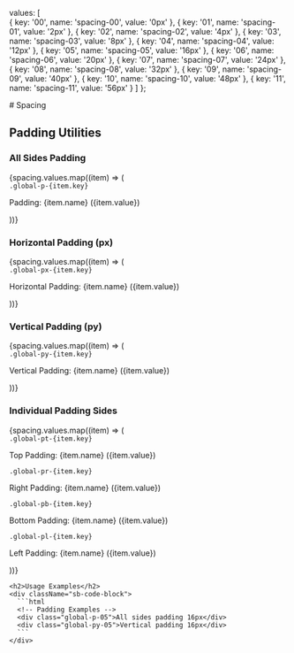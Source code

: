 
<Meta title="Tokens/Spacing/Padding" name="_6Spacing"/>

  values: [  
    { key: '00', name: 'spacing-00', value: '0px' },
    { key: '01', name: 'spacing-01', value: '2px' },
    { key: '02', name: 'spacing-02', value: '4px' },
    { key: '03', name: 'spacing-03', value: '8px' },
    { key: '04', name: 'spacing-04', value: '12px' },
    { key: '05', name: 'spacing-05', value: '16px' },
    { key: '06', name: 'spacing-06', value: '20px' },
    { key: '07', name: 'spacing-07', value: '24px' },
    { key: '08', name: 'spacing-08', value: '32px' },
    { key: '09', name: 'spacing-09', value: '40px' },
    { key: '10', name: 'spacing-10', value: '48px' },
    { key: '11', name: 'spacing-11', value: '56px' }
  ]
};

<div className="sb-container">
  <div className="sb-section-title">
    # Spacing
  </div>

  <div className="sb-section">

<h2>Padding Utilities</h2>
<div className="sb-demo-section">
  <div className="sb-utility-group">
    <h3>All Sides Padding</h3>
    <div className="sb-demo-box">
      {spacing.values.map((item) => (
        <div key={item.key} className="sb-demo-content" style={{ 
          padding: item.value, 
          background: '#E5E7EB',
          marginBottom: '10px'
        }}>
          <code>.global-p-{item.key}</code>
          <p>Padding: {item.name} ({item.value})</p>
        </div>
      ))}
    </div>
  </div>

  <div className="sb-utility-group">
    <h3>Horizontal Padding (px)</h3>
    <div className="sb-demo-box">
      {spacing.values.map((item) => (
        <div key={item.key} className="sb-demo-content" style={{ 
          paddingLeft: item.value, 
          paddingRight: item.value,
          background: '#E5E7EB',
          marginBottom: '10px'
        }}>
          <code>.global-px-{item.key}</code>
          <p>Horizontal Padding: {item.name} ({item.value})</p>
        </div>
      ))}
    </div>
  </div>

  <div className="sb-utility-group">
    <h3>Vertical Padding (py)</h3>
    <div className="sb-demo-box">
      {spacing.values.map((item) => (
        <div key={item.key} className="sb-demo-content" style={{ 
          paddingTop: item.value, 
          paddingBottom: item.value,
          background: '#E5E7EB',
          marginBottom: '10px'
        }}>
          <code>.global-py-{item.key}</code>
          <p>Vertical Padding: {item.name} ({item.value})</p>
        </div>
      ))}
    </div>
  </div>

  <div className="sb-utility-group">
    <h3>Individual Padding Sides</h3>
    <div className="sb-demo-box">
      {spacing.values.map((item) => (
        <div key={item.key} className="sb-demo-content">
          <div style={{ paddingTop: item.value, background: '#E5E7EB', marginBottom: '10px' }}>
            <code>.global-pt-{item.key}</code>
            <p>Top Padding: {item.name} ({item.value})</p>
          </div>
          <div style={{ paddingRight: item.value, background: '#E5E7EB', marginBottom: '10px' }}>
            <code>.global-pr-{item.key}</code>
            <p>Right Padding: {item.name} ({item.value})</p>
          </div>
          <div style={{ paddingBottom: item.value, background: '#E5E7EB', marginBottom: '10px' }}>
            <code>.global-pb-{item.key}</code>
            <p>Bottom Padding: {item.name} ({item.value})</p>
          </div>
          <div style={{ paddingLeft: item.value, background: '#E5E7EB', marginBottom: '10px' }}>
            <code>.global-pl-{item.key}</code>
            <p>Left Padding: {item.name} ({item.value})</p>
          </div>
        </div>
      ))}
    </div>
  </div>
</div>

    <h2>Usage Examples</h2>
    <div className="sb-code-block">
      ```html
      <!-- Padding Examples -->
      <div class="global-p-05">All sides padding 16px</div>
      <div class="global-py-05">Vertical padding 16px</div>
      ```
    </div>
  </div>
</div>

<style>
  {`
    .sb-container {
      margin-bottom: 48px;
    }

    .sb-section-title {
      margin-bottom: 32px;
    }

    .sb-spacing-scale {
      display: grid;
      grid-template-columns: repeat(auto-fill, minmax(200px, 1fr));
      gap: 24px;
      margin-bottom: 48px;
    }

    .sb-scale-item {
      display: flex;
      align-items: center;
      gap: 16px;
    }

    .sb-scale-visual {
      width: 56px;
      height: 56px;
      display: flex;
      align-items: center;
      justify-content: center;
    }

    .sb-scale-box {
      min-width: 2px;
      min-height: 2px;
    }

    .sb-scale-info {
      display: flex;
      flex-direction: column;
      gap: 4px;
    }

    .sb-scale-info code {
      font-family: monospace;
      font-size: 14px;
      color: #666;
    }

    .sb-scale-info span {
      font-size: 12px;
      color: #888;
    }

    .sb-demo-section {
      display: grid;
      gap: 32px;
      margin-bottom: 48px;
    }

    .sb-utility-group {
      display: flex;
      flex-direction: column;
      gap: 16px;
    }

    .sb-demo-box {
      padding: 24px;
      background: #F9FAFB;
      border-radius: 8px;
      border: 1px solid #E5E7EB;
    }

    .sb-demo-content {
      padding: 8px;
      border-radius: 4px;
    }

    .sb-code-block {
      background: #F9FAFB;
      padding: 16px;
      border-radius: 8px;
      margin-top: 16px;
      overflow: auto;
    }

    code {
      font-family: monospace;
      font-size: 14px;
      padding: 2px 4px;
      background: #F3F4F6;
      border-radius: 4px;
    }

    h2 {
      margin: 32px 0 16px;
      padding-bottom: 8px;
      border-bottom: 1px solid #E6E6E6;
    }

    h3 {
      margin: 0;
      font-size: 16px;
      color: #374151;
    }
  `}
</style>